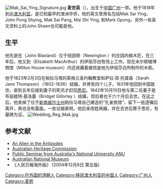 [[Image:Mak_Sai_Ying_Signature.jpg|thumb]]
'''麦世英'''（{{bd|1796年||1880年||}}），出生于[[中国|中国]][[广州|广州]]一带。他于1818年到达[[澳大利亚|澳大利亚]]，是已知最早的澳洲华侨，他的英文曾用名包括Mak Sai Ying，John Pong Shying, Mak Sai Pang, Mai Shi Ying, 和Mark Opong，另外一些英文资料上的John Sheen也可能是他。

==生平==
他先是在{{Tsl|en|John Blaxland|约翰·布莱克斯兰}}（John Blaxland）位于纽因顿（Newington ）的庄园内做木匠，在三年后，他又到{{Tsl|en|Elizabeth MacArthur|伊丽莎白·麦克阿瑟}}（Elizabeth MacArthur）的伊丽莎白牧场上工作。现在米尔顿楼博物馆（Milton House museum）内还收藏着据信是他为伊丽莎白所制作的木柜。

他于1823年2月3日在帕拉马塔的英格兰圣约翰教堂和萨拉·简·托普森（Sarah Jane Thompson）（1802-1836）结婚，并育有四个儿子，1831年他回到中国居住，直到五年后接到妻子的死讯才赶回[[悉尼|悉尼]]。1842年10月10日他与第二任妻子是布丽姬特·基洛蕾（Bridget Gillorley ）结婚，但后者也于六个月后去世。在这之后，他卖掉了位于[[新南威尔士州|新南威尔士州]]帕拉马塔自己建造的“孔雀旅馆”，留下一纸遗嘱后离开，再也没有露面。一些证据表明，他后来改姓再婚，并在去世后葬于悉尼，有墓碑为证。
[[Image:Wedding_Reg_Mak.jpg|thumb]]

==参考文献==
*[http://www.multiline.com.au/~bvl/Stories/Shying.htm#_Toc458060056 An Alien in the Antipodes]{{Webarchive|url=https://archive.today/20020713123504/http://www.multiline.com.au/~bvl/Stories/Shying.htm#_Toc458060056 |date=2002-07-13 }}
*[https://web.archive.org/web/20071007214310/http://www.ahc.gov.au/publications/chineseheritage/trackingthedragon/background.html Australian Heritage Commission]
*[http://rspas.anu.edu.au/cscsd/online/henry.html Public Seminar from Australia's National University ANU]
*[http://www.nma.gov.au/collections/collection_interactives/harvest_of_endurance_html_version/explore_the_scroll/before_the_gold_rush/ Australian National Museum]
*《人民日報海外版》 (2004年12月8日 第五版)

{{DEFAULTSORT:M}}
[[Category:在外国的清朝人|Category:在外国的清朝人]]
[[Category:移民澳大利亚的中国人|Category:移民澳大利亚的中国人]]
[[Category:广州人|Category:广州人]]
[[Category:麦姓|Category:麦姓]]